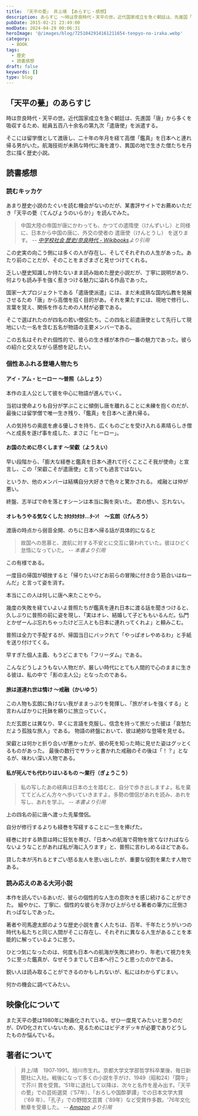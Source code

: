 ```yaml
---
title: 『天平の甍』 井上靖 【あらすじ・感想】
description: あらすじ ～時は奈良時代・天平の世。近代国家成立を急ぐ朝廷は、先進国「唐」から多くを吸収するため、総員五百八十余名の第九次「遣唐使」を派遣する。そこには留学僧として渡唐し、20年の年月を経て高僧「鑑真」を日本へと連れ帰る男がいた。航海技術が未熟な時代に海を渡り、異国の地で生きた僧たちを丹念に描く歴史小説。
pubDate: 2015-02-21 23:49:00
modDate: 2024-04-29 00:06:31
heroImage: '@/images/blog/7251042914161211654-tenpyo-no-iraka.webp'
category:
  - BOOK
tags:
  - 歴史
  - 読書感想
draft: false
keywords: []
type: blog
---
```



## 「天平の甍」のあらすじ

時は奈良時代・天平の世。近代国家成立を急ぐ朝廷は、先進国「唐」から多くを吸収するため、総員五百八十余名の第九次「遣唐使」を派遣する。

そこには留学僧として渡唐し、二十年の年月を経て高僧「鑑真」を日本へと連れ帰る男がいた。航海技術が未熟な時代に海を渡り、異国の地で生きた僧たちを丹念に描く歴史小説。

## 読書感想

### 読むキッカケ

あまり歴史小説のたぐいを読む機会がないのだが、某書評サイトでお薦めいただき「天平の甍（てんぴょうのいらか）」を読んでみた。

> 中国大陸の帝国が唐にかわっても、かつての遣隋使（けんずいし）と同様に、日本から中国の唐に、外交の使者の 遣唐使（けんとうし） を送ります。 <cite> -- [中学校社会 歴史/奈良時代 - Wikibooks](https://ja.wikibooks.org/wiki/%E4%B8%AD%E5%AD%A6%E6%A0%A1%E7%A4%BE%E4%BC%9A_%E6%AD%B4%E5%8F%B2/%E5%A5%88%E8%89%AF%E6%99%82%E4%BB%A3)より引用 </cite>

この史実の向こう側には多くの人が存在し、そしてそれぞれの人生があった。あたり前のことだが、そのことをまざまざと見せつけてくれる。

乏しい歴史知識しか持たないまま読み始めた歴史小説だが、丁寧に説明があり、何よりも読み手を強く惹きつける魅力に溢れる作品であった。

国家一大プロジェクトである「遣唐使派遣」には、まだ未成熟な国内仏教を発展させるため「唐」から高僧を招く目的があ。それを果たすには、現地で修行し、言葉を覚え、関係を作るための人材が必要である。

そこで選ばれたのが四名の若い僧侶たち。この四名と前遣唐使として先行して現地にいた一名を含む五名が物語の主要メンバーである。

この五名はそれぞれ個性的で、彼らの生き様が本作の一番の魅力であった。彼らの紹介と交えながら感想を記したい。

### 個性あふれる登場人物たち

#### アイ・アム・ヒーロー ～普照（ふしょう）

本作の主人公として彼を中心に物語が進んでいく。

当初は使命よりも自分が学ぶことに傾倒し唐を離れることに未練を抱くのだが、最後には留学僧で唯一生き残り、「鑑真」を日本へと連れ帰る。

人の気持ちの奥底を慮る優しさを持ち、広くものごとを受け入れる素晴らしき僧へと成長を遂げ事を成した、まさに「ヒーロー」。

#### お国のために尽くします ～栄叡（ようえい）

早い段階から、「膨大な経巻と鑑真を日本へ連れて行くことこそ我が使命」と宣言し、この「栄叡こそが遣唐使」と言っても過言ではない。

というか、他のメンバーは結構自分大好きで色々と驚かされる。 戒融とは仲が悪い。

終盤、志半ばで命を落とすシーンは本当に胸を突いた。 君の想い、忘れない。

#### オレもうやる気なくした ｶﾀｶﾀｶﾀｶﾀ…ﾀｰﾝ!　～玄朗（げんろう）

渡唐の時点から弱音全開、のちに日本へ帰る話が具体的になると

> 故国への思慕と、渡航に対する不安とに交互に襲われていた。彼はひどく怠惰になっていた。 <cite>-- 本書より引用</cite>

この有様である。

一度目の帰国が頓挫すると「帰りたいけどお前らの冒険に付き合う筋合いはねーんだ」と言って姿を消す。

本当にこの人は何しに唐へ来たことやら。

幾度の失敗を経ていよいよ普照たちが鑑真を連れ日本に渡る話を聞きつけると、久しぶりに普照の前に姿を現し、「実はオレ、結婚して子どももいるんだ。仏門とかぜーんぶ忘れちゃったけど三人とも日本に連れってくれよ」と頼みこむ。

普照は全力で手配するが、帰国当日にバックれて「やっぱオレやめるわ」と手紙を送り付けてくる。

早すぎた個人主義、もうどこまでも「フリーダム」である。

こんなどうしようもない人物だが、厳しい時代にとても人間的で心のままに生きる彼は、私の中で「影の主人公」となったのである。

#### 旅は道連れ世は情け ～戒融（かいゆう）

この人物も玄朗に負けない我がままっぷりを発揮し、「旅がオレを強くする」と言わんばかりに托鉢を頼りに旅立っていく。

ただ玄朗とは異なり、早くに言語を克服し、信念を持って旅だった彼は「哀愁ただよう孤独な旅人」である。 物語の終盤において、彼は絶妙な登場を見せる。

栄叡とは何かと折り合いが悪かったが、彼の死を知った時に見せた姿はグッとくるものがあった。 最後の数行でサラッと書かれた戒融のその後は「！？」となるが、味わい深い人物である。

#### 私が死んでも代わりはいるもの ～業行（ぎょうこう）

> 私の写したあの経典は日本の土を踏むと、自分で歩き出しますよ。私を棄ててどんどん方々へ歩いていきますよ。多勢の僧侶があれを読み、あれを写し、あれを学ぶ。 <cite>-- 本書より引用</cite>

上の四名の前に唐へ渡った先輩僧侶。

自分が修行するよりも経巻を写経することに一生を捧げた。

経巻に対する熱意は時に狂気を帯び、「日本への航海で荷物を捨てなければならないようなことがあれば私が海に入ります」と、普照に言わしめるほどである。

貸した本が汚れるとすごい怒る友人を思い出したが、重要な役割を果たす人物である。

### 読み応えのある大河小説

本作を読んでいるあいだ、彼らの個性的な人生の息吹きを感じ続けることができた。 細やかに、丁寧に、個性的な彼らを浮かび上がらせる著者の筆力に圧倒されっぱなしであった。

著者や司馬遼太郎のような歴史小説を書く人たちは、百年、千年たとうがいつの時代も私たちと同じ人間がそこに存在し、それぞれに異なる人生があることを本能的に解っているように思う。

ひとつ気になったのは、何度も日本への航海が失敗に終わり、年老いて視力を失うに至った鑑真が、なぜそうまでして日本へ行こうと思ったのかである。

<BlogCard
  title='鑑真(ガンジン)とは？ 意味や使い方 - コトバンク'
  description='デジタル大辞泉 - 鑑真の用語解説 - ［688～763］奈良時代の渡来僧。日本の律宗の祖。中国揚州（江蘇省）の人。渡日を志して五度失敗し、その間に失明したが、天平勝宝5年（753）来日。東大寺に初めて戒壇を設け、聖武上皇らの帰依を受け、唐招提寺とうしょうだいじを創建して戒...'
  url='https://kotobank.jp/word/%E9%91%91%E7%9C%9F-48974'
  domain='kotobank.jp'
/>

鋭い人は読み取ることができるのかもしれないが、私にはわからずじまい。

何かの機会に調べてみたい。

<div class='not-prose'>
  <div data-vc_mylinkbox_id='886766990'></div>
</div>

<div class='not-prose'>
  <div data-vc_mylinkbox_id='889445500'></div>
</div>

## 映像化について

また天平の甍は1980年に映画化されている。ぜひ一度見てみたいと思うのだが、DVD化されていないため、見るためにはビデオデッキが必要でありどうしたものか悩んでいる。

<BlogCard
  title='天平の甍 : 作品情報 - 映画.com'
  description='天平の甍の作品情報。上映スケジュール、映画レビュー、予告動画。天平年間、日本仏教界の確立のために黄土に渡った四人の日本人青年僧の青春と、唐の高僧、鑒真和上の二十年の歳月をかけて...'
  url='https://eiga.com/movie/38012/'
  domain='eiga.com'
/>

<div class='not-prose'>
  <div data-vc_mylinkbox_id='890458553'></div>
</div>

## 著者について

> 井上/靖　1907‐1991。旭川市生れ。京都大学文学部哲学科卒業後、毎日新聞社に入社。戦後になって多くの小説を手がけ、1949（昭和24）「闘牛」で芥川 賞を受賞。'51年に退社して以降は、次々と名作を産み出す。「天平の甍」での芸術選奨（'57年）、「おろしや国酔夢譚」での日本文学大賞（'69 年）、「孔子」での野間文芸賞（'89年）など受賞作多数。'76年文化勲章を受章した。 <cite>-- [Amazon](https://www.amazon.co.jp/gp/product/4101063117/ref=as_li_ss_il?ie=UTF8&amp&camp=247&amp&creative=7399&amp&creativeASIN=4101063117&amp&linkCode=as2&amp&tag=tsasa-22) より引用 </cite>
